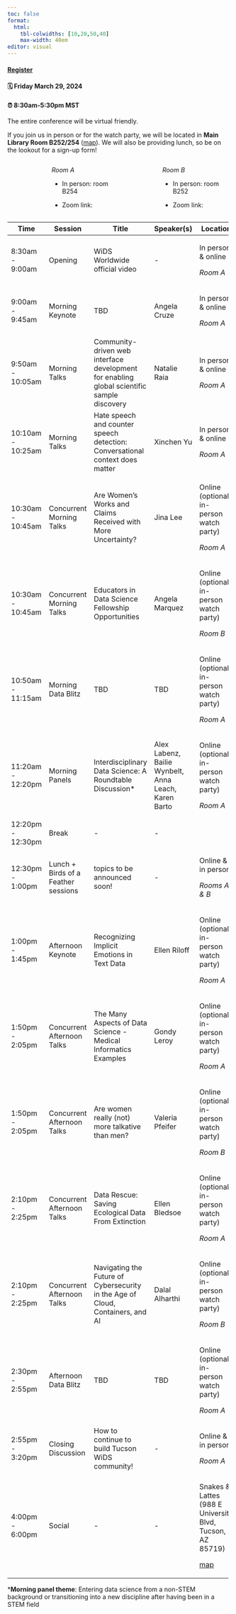 ```yaml
---
toc: false
format: 
  html: 
    tbl-colwidths: [10,20,50,40]
    max-width: 40em
editor: visual
---
```


::: callout-important
#### [Register](https://forms.gle/ttzf3MyogJuCNAeD9){target="_blank"}

#### 🗓 Friday March 29, 2024

#### ⏰ 8:30am-5:30pm MST
:::

The entire conference will be virtual friendly.

If you join us in person or for the watch party, we will be located in **Main Library Room B252/254** ([map](https://lib.arizona.edu/sites/default/files/main-floor2.pdf)). We will also be providing lunch, so be on the lookout for a sign-up form!

::: columns
::: {.column width="15%"}
:::

::: {.column width="30%"}
*Room A*

-   In person: room B254

-   Zoom link:
:::

::: {.column width="10%"}
:::

::: {.column width="30%"}
*Room B*

-   In person: room B252

-   Zoom link:
:::
:::

+-------------------+-------------------------------------+--------------------------------------------------------------------------------------------+------------------------------------------------------+-----------------------------------------------------------+
| Time              | Session                             | Title                                                                                      | Speaker(s)                                           | Location                                                  |
+===================+=====================================+============================================================================================+======================================================+===========================================================+
| 8:30am - 9:00am   | Opening                             | WiDS Worldwide official video                                                              | \-                                                   | In person & online                                        |
|                   |                                     |                                                                                            |                                                      |                                                           |
|                   |                                     |                                                                                            |                                                      | *Room A*                                                  |
+-------------------+-------------------------------------+--------------------------------------------------------------------------------------------+------------------------------------------------------+-----------------------------------------------------------+
| 9:00am - 9:45am   | Morning Keynote                     | TBD                                                                                        | Angela Cruze                                         | In person & online                                        |
|                   |                                     |                                                                                            |                                                      |                                                           |
|                   |                                     |                                                                                            |                                                      | *Room A*                                                  |
+-------------------+-------------------------------------+--------------------------------------------------------------------------------------------+------------------------------------------------------+-----------------------------------------------------------+
| 9:50am - 10:05am  | Morning Talks                       | Community-driven web interface development for enabling global scientific sample discovery | Natalie Raia                                         | In person & online                                        |
|                   |                                     |                                                                                            |                                                      |                                                           |
|                   |                                     |                                                                                            |                                                      | *Room A*                                                  |
+-------------------+-------------------------------------+--------------------------------------------------------------------------------------------+------------------------------------------------------+-----------------------------------------------------------+
| 10:10am - 10:25am | Morning Talks                       | Hate speech and counter speech detection: Conversational context does matter               | Xinchen Yu                                           | In person & online                                        |
|                   |                                     |                                                                                            |                                                      |                                                           |
|                   |                                     |                                                                                            |                                                      | *Room A*                                                  |
+-------------------+-------------------------------------+--------------------------------------------------------------------------------------------+------------------------------------------------------+-----------------------------------------------------------+
| 10:30am - 10:45am | Concurrent Morning Talks            | Are Women’s Works and Claims Received with More Uncertainty?                               | Jina Lee                                             | Online (optional in-person watch party)                   |
|                   |                                     |                                                                                            |                                                      |                                                           |
|                   |                                     |                                                                                            |                                                      | *Room A*                                                  |
+-------------------+-------------------------------------+--------------------------------------------------------------------------------------------+------------------------------------------------------+-----------------------------------------------------------+
| 10:30am - 10:45am | Concurrent Morning Talks            | Educators in Data Science Fellowship Opportunities                                         | Angela Marquez                                       | Online (optional in-person watch party)                   |
|                   |                                     |                                                                                            |                                                      |                                                           |
|                   |                                     |                                                                                            |                                                      | *Room B*                                                  |
+-------------------+-------------------------------------+--------------------------------------------------------------------------------------------+------------------------------------------------------+-----------------------------------------------------------+
| 10:50am - 11:15am | Morning Data Blitz                  | TBD                                                                                        | TBD                                                  | Online (optional in-person watch party)                   |
|                   |                                     |                                                                                            |                                                      |                                                           |
|                   |                                     |                                                                                            |                                                      | *Room A*                                                  |
+-------------------+-------------------------------------+--------------------------------------------------------------------------------------------+------------------------------------------------------+-----------------------------------------------------------+
| 11:20am - 12:20pm | Morning Panels                      | Interdisciplinary Data Science: A Roundtable Discussion\*                                  | Alex Labenz, Bailie Wynbelt, Anna Leach, Karen Barto | Online (optional in-person watch party)                   |
|                   |                                     |                                                                                            |                                                      |                                                           |
|                   |                                     |                                                                                            |                                                      | *Room A*                                                  |
+-------------------+-------------------------------------+--------------------------------------------------------------------------------------------+------------------------------------------------------+-----------------------------------------------------------+
| 12:20pm - 12:30pm | Break                               | \-                                                                                         | \-                                                   |                                                           |
+-------------------+-------------------------------------+--------------------------------------------------------------------------------------------+------------------------------------------------------+-----------------------------------------------------------+
| 12:30pm - 1:00pm  | Lunch + Birds of a Feather sessions | topics to be announced soon!                                                               | \-                                                   | Online & in person                                        |
|                   |                                     |                                                                                            |                                                      |                                                           |
|                   |                                     |                                                                                            |                                                      | *Rooms A & B*                                             |
+-------------------+-------------------------------------+--------------------------------------------------------------------------------------------+------------------------------------------------------+-----------------------------------------------------------+
| 1:00pm - 1:45pm   | Afternoon Keynote                   | Recognizing Implicit Emotions in Text Data                                                 | Ellen Riloff                                         | Online (optional in-person watch party)                   |
|                   |                                     |                                                                                            |                                                      |                                                           |
|                   |                                     |                                                                                            |                                                      | *Room A*                                                  |
+-------------------+-------------------------------------+--------------------------------------------------------------------------------------------+------------------------------------------------------+-----------------------------------------------------------+
| 1:50pm - 2:05pm   | Concurrent Afternoon Talks          | The Many Aspects of Data Science - Medical Informatics Examples                            | Gondy Leroy                                          | Online (optional in-person watch party)                   |
|                   |                                     |                                                                                            |                                                      |                                                           |
|                   |                                     |                                                                                            |                                                      | *Room A*                                                  |
+-------------------+-------------------------------------+--------------------------------------------------------------------------------------------+------------------------------------------------------+-----------------------------------------------------------+
| 1:50pm - 2:05pm   | Concurrent Afternoon Talks          | Are women really (not) more talkative than men?                                            | Valeria Pfeifer                                      | Online (optional in-person watch party)                   |
|                   |                                     |                                                                                            |                                                      |                                                           |
|                   |                                     |                                                                                            |                                                      | *Room B*                                                  |
+-------------------+-------------------------------------+--------------------------------------------------------------------------------------------+------------------------------------------------------+-----------------------------------------------------------+
| 2:10pm - 2:25pm   | Concurrent Afternoon Talks          | Data Rescue: Saving Ecological Data From Extinction                                        | Ellen Bledsoe                                        | Online (optional in-person watch party)                   |
|                   |                                     |                                                                                            |                                                      |                                                           |
|                   |                                     |                                                                                            |                                                      | *Room A*                                                  |
+-------------------+-------------------------------------+--------------------------------------------------------------------------------------------+------------------------------------------------------+-----------------------------------------------------------+
| 2:10pm - 2:25pm   | Concurrent Afternoon Talks          | Navigating the Future of Cybersecurity in the Age of Cloud, Containers, and AI             | Dalal Alharthi                                       | Online (optional in-person watch party)                   |
|                   |                                     |                                                                                            |                                                      |                                                           |
|                   |                                     |                                                                                            |                                                      | *Room B*                                                  |
+-------------------+-------------------------------------+--------------------------------------------------------------------------------------------+------------------------------------------------------+-----------------------------------------------------------+
| 2:30pm - 2:55pm   | Afternoon Data Blitz                | TBD                                                                                        | TBD                                                  | Online (optional in-person watch party)                   |
|                   |                                     |                                                                                            |                                                      |                                                           |
|                   |                                     |                                                                                            |                                                      | *Room A*                                                  |
+-------------------+-------------------------------------+--------------------------------------------------------------------------------------------+------------------------------------------------------+-----------------------------------------------------------+
| 2:55pm - 3:20pm   | Closing Discussion                  | How to continue to build Tucson WiDS community!                                            | \-                                                   | Online & in person                                        |
|                   |                                     |                                                                                            |                                                      |                                                           |
|                   |                                     |                                                                                            |                                                      | *Room A*                                                  |
+-------------------+-------------------------------------+--------------------------------------------------------------------------------------------+------------------------------------------------------+-----------------------------------------------------------+
| 4:00pm - 6:00pm   | Social                              | \-                                                                                         | \-                                                   | Snakes & Lattes (988 E University Blvd, Tucson, AZ 85719) |
|                   |                                     |                                                                                            |                                                      |                                                           |
|                   |                                     |                                                                                            |                                                      | [map](https://maps.app.goo.gl/KHQFumtjxDZKTLQ97)          |
+-------------------+-------------------------------------+--------------------------------------------------------------------------------------------+------------------------------------------------------+-----------------------------------------------------------+

\***Morning panel theme**: Entering data science from a non-STEM background or transitioning into a new discipline after having been in a STEM field
